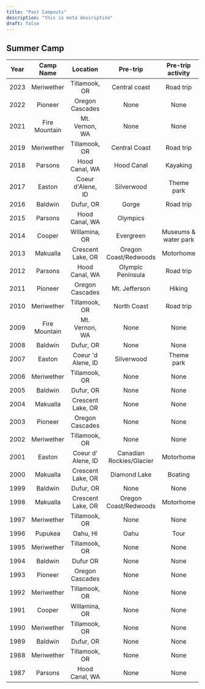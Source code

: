 ```yaml
---
title: "Past Campouts"
description: "this is meta description"
draft: false
---
```

## Summer Camp
|  Year  |  Camp Name  |  Location  |  Pre-trip  |  Pre-trip activity  |
| :----------: | :----------: | :----------: | :-----------: | :----------: |
|  2023  |  Meriwether  |  Tillamook, OR  |  Central coast  |  Road trip  |
|  2022  |  Pioneer  |  Oregon Cascades  |  None  |  None  |
|  2021  |  Fire Mountain  |  Mt. Vernon, WA  |  None  |  None  |
|  2019  |  Meriwether  |  Tillamook, OR  |  Central Coast  |  Road trip  |
|  2018  |  Parsons  |  Hood Canal, WA  |  Hood Canal  |  Kayaking  |
|  2017  |  Easton  |  Coeur d'Alene, ID  |  Silverwood  |  Theme park  |
|  2016  |  Baldwin  |  Dufur, OR  |  Gorge  |  Road trip  |
|  2015  |  Parsons  |  Hood Canal, WA  |  Olympics  |    |
|  2014  |  Cooper  |  Willamina, OR  |  Evergreen  |  Museums & water park  |
|  2013  |  Makualla  |  Crescent Lake, OR  |  Oregon Coast/Redwoods  |  Motorhome  |
|  2012  |  Parsons  |  Hood Canal, WA  |  Olympic Peninsula  |  Road trip  |
|  2011  |  Pioneer  |  Oregon Cascades  |  Mt. Jefferson  |  Hiking  |
|  2010  |  Meriwether  |  Tillamook, OR  |  North Coast  |  Road trip  |
|  2009  |  Fire Mountain  |  Mt. Vernon, WA  |  None  |  None  |
|  2008  |  Baldwin  |  Dufur, OR  |  None  |  None  |
|  2007  |  Easton  |  Coeur 'd Alene, ID  |  Silverwood  |  Theme park  |
|  2006  |  Meriwether  |  Tillamook, OR  |  None  |  None  |
|  2005  |  Baldwin  |  Dufur, OR  |  None  |  None  |
|  2004  |  Makualla  |  Crescent Lake, OR  |  None  |  None  |
|  2003  |  Pioneer  |  Oregon Cascades  |  None  |  None  |
|  2002  |  Meriwether  |  Tillamook, OR  |  None  |  None  |
|  2001  |  Easton  |  Coeur d' Alene, ID  |  Canadian Rockies/Glacier  |  Motorhome  |
|  2000  |  Makualla  |  Crescent Lake, OR  |  Diamond Lake  |  Boating  |
|  1999  |  Baldwin  |  Dufur, OR  |  None  |  None  |
|  1998  |  Makualla  |  Crescent Lake, OR  |  Oregon Coast/Redwoods  |  Motorhome  |
|  1997  |  Meriwether  |  Tillamook, OR  |  None  |  None  |
|  1996  |  Pupukea  |  Oahu, HI  |  Oahu  |  Tour  |
|  1995  |  Meriwether  |  Tillamook, OR  |  None  |  None  |
|  1994  |  Baldwin  |  Dufur OR  |  None  |  None  |
|  1993  |  Pioneer  |  Oregon Cascades  |  None  |  None  |
|  1992  |  Meriwether  |  Tillamook, OR  |  None  |  None  |
|  1991  |  Cooper  |  Willamina, OR  |  None  |  None  |
|  1990  |  Meriwether  |  Tillamook, OR  |  None  |  None  |
|  1989  |  Baldwin  |  Dufur, OR  |  None  |  None  |
|  1988  |  Meriwether  |  Tillamook, OR  |  None  |  None  |
|  1987  |  Parsons  |  Hood Canal, WA  |  None  |  None  |
